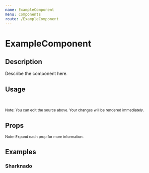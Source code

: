 ```yaml
---
name: ExampleComponent
menu: Components
route: /ExampleComponent
---
```



<h1>ExampleComponent</h1>

## Description

Describe the component here.

## Usage

<Playground>
  <ExampleComponent text="Example Component"/>
</Playground>

<br/>

<small>Note: You can edit the source above. Your changes will be rendered immediately.</small>

## Props

<Props of={ExampleComponent} />

<small>Note: Expand each prop for more information.</small>

## Examples

### Sharknado 

<Playground>
  <ExampleComponent text="Sharknado"/>
</Playground>